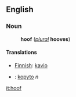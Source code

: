 ==English==
===Noun===
:'''hoof''' (''[[plural]]'' '''hooves''')
====Translations====
*[[Finnish]]: [[kavio]]
*{{sk}}: [[kopyto#Slovak|kopyto]] ''n''

[[it:hoof]]